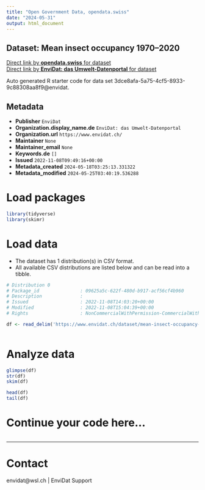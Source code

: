 ```yaml
---
title: "Open Government Data, opendata.swiss"
date: "2024-05-31"
output: html_document
---
```


## Dataset: Mean insect occupancy 1970–2020



[Direct link by **opendata.swiss** for dataset](https://opendata.swiss/de/dataset/mean-insect-occupancy-19702020)<br>
[Direct link by **EnviDat: das Umwelt-Datenportal** for dataset](https://www.envidat.ch/#/metadata/mean-insect-occupancy-1970-2020)

Auto generated R starter code for data set 3dce8afa-5a75-4cf5-8933-9c88308aa8f9@envidat.

## Metadata

- **Publisher** `EnviDat`
- **Organization.display_name.de** `EnviDat: das Umwelt-Datenportal`
- **Organization.url** `https://www.envidat.ch/`
- **Maintainer** `None`
- **Maintainer_email** `None`
- **Keywords.de** `[]`
- **Issued** `2022-11-08T09:49:16+00:00`
- **Metadata_created** `2024-05-18T03:25:13.331322`
- **Metadata_modified** `2024-05-25T03:40:19.536288`


# Load packages

```r

library(tidyverse)
library(skimr)

```

# Load data

-   The dataset has 1 distribution(s) in CSV format.
-   All available CSV distributions are listed below and can be read into a tibble.

```r

# Distribution 0
# Package_id               : 09625a5c-622f-480d-b917-acf56cf4b960
# Description              : 
# Issued                   : 2022-11-08T14:03:20+00:00
# Modified                 : 2022-11-08T15:04:39+00:00
# Rights                   : NonCommercialWithPermission-CommercialWithPermission-ReferenceRequired

df <- read_delim('https://www.envidat.ch/dataset/mean-insect-occupancy-1970-2020/resource/28143138-04ae-4a29-bc89-466c68fa084f')



```

# Analyze data

```r

glimpse(df)
str(df)
skim(df)

head(df)
tail(df)

```

# Continue your code here...

```r

```

------------------------------------------------------------------------

# Contact

envidat@wsl.ch | EnviDat Support
